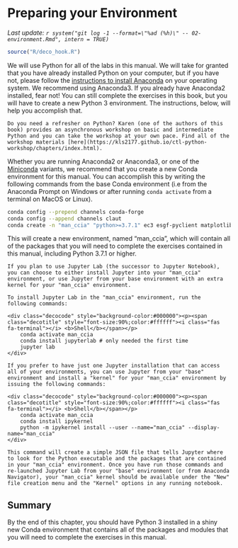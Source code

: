 # Preparing your Environment {#enviro}

_Last update: `r system("git log -1 --format=\"%ad (%h)\" -- 02-environment.Rmd", intern = TRUE)`_

```r
source("R/deco_hook.R")
```

We will use Python for all of the labs in this manual. We will take for granted that you have already installed Python on your computer, but if you have not, please follow the [instructions to install Anaconda](https://docs.anaconda.com/anaconda/install/) on your operating system. We recommend using Anaconda3. If you already have Anaconda2 installed, fear not! You can still complete the exercises in this book, but you will have to create a new Python 3 environment. The instructions, below, will help you accomplish that. 

```block
Do you need a refresher on Python? Karen (one of the authors of this book) provides an asynchronous workshop on basic and intermediate Python and you can take the workshop at your own pace. Find all of the workshop materials [here](https://kls2177.github.io/ctl-python-workshop/chapters/index.html).
```


Whether you are running Anaconda2 or Anaconda3, or one of the [Miniconda](https://conda.io/miniconda.html) variants, we recommend that you create a new Conda environment for this manual. You can accomplish this by writing the following commands from the base Conda environment (i.e from the Anaconda Prompt on Windows or after running `conda activate` from a terminal on MacOS or Linux). 

```bash
conda config --prepend channels conda-forge
conda config --append channels claut
conda create -n "man_ccia" "python>=3.7.1" ec3 esgf-pyclient matplotlib netCDF4 pandas requests "seaborn>=0.9.0" xarray
```

This will create a new environment, named "man_ccia", which will contain all of the packages that you will need to complete the exercises contained in this manual, including Python 3.7.1 or higher.

```block
If you plan to use Jupyter Lab (the successor to Jupyter Notebook), you can choose to either install Jupyter into your "man_ccia" environment, or use Jupyter from your base environment with an extra kernel for your "man_ccia" environment.

To install Jupyter Lab in the "man_ccia" environment, run the following commands:

<div class="decocode" style="background-color:#000000"><p><span class="decotitle" style="font-size:90%;color:#ffffff"><i class="fas fa-terminal"></i> <b>Shell</b></span></p>
    conda activate man_ccia
    conda install jupyterlab # only needed the first time
    jupyter lab 
</div>

If you prefer to have just one Jupyter installation that can access all of your environments, you can use Jupyter from your "base" environment and install a "kernel" for your "man_ccia" environment by issuing the following commands: 

<div class="decocode" style="background-color:#000000"><p><span class="decotitle" style="font-size:90%;color:#ffffff"><i class="fas fa-terminal"></i> <b>Shell</b></span></p>
    conda activate man_ccia
    conda install ipykernel
    python -m ipykernel install --user --name="man_ccia" --display-name="man_ccia"
</div>

This command will create a simple JSON file that tells Jupyter where to look for the Python executable and the packages that are contained in your "man_ccia" environment. Once you have run those commands and re-launched Jupyter Lab from your "base" environment (or from Anaconda Navigator), your "man_ccia" kernel should be available under the "New" file creation menu and the "Kernel" options in any running notebook.
```

## Summary

By the end of this chapter, you should have Python 3 installed in a shiny new Conda environment that contains all of the packages and modules that you will need to complete the exercises in this manual.
